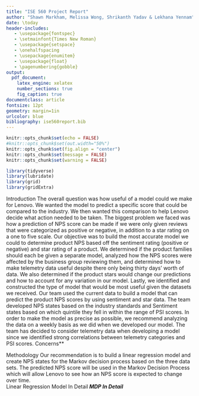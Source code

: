 ```yaml
---
title: "ISE 560 Project Report"
author: "Shawn Markham, Melissa Wong, Shrikanth Yadav & Lekhana Yennam"
date: \today
header-includes:
   - \usepackage{fontspec}
   - \setmainfont{Times New Roman}
   - \usepackage{setspace}
   - \onehalfspacing
   - \usepackage{enumitem}
   - \usepackage{float}
   - \pagenumbering{gobble}
output: 
  pdf_document:
    latex_engine: xelatex
    number_sections: true
    fig_caption: true
documentclass: article
fontsize: 12pt
geometry: margin=1in 
urlcolor: blue
bibliography: ise560report.bib
---
```


\begin{figure}[b!]
  \centering
  \includegraphics[width = 0.48\textwidth]{images/ise_logo.pdf}
\end{figure}

\newpage

\pagenumbering{roman}
\setcounter{page}{2}

\tableofcontents
\newpage
\listoffigures
\listoftables
\newpage

\pagenumbering{arabic}

\section{Executive Summary}

\section{Introduction}

```r
knitr::opts_chunk$set(echo = FALSE)
#knitr::opts_chunk$set(out.width="50%")
knitr::opts_chunk$set(fig.align = "center")
knitr::opts_chunk$set(message = FALSE)
knitr::opts_chunk$set(warning = FALSE)

library(tidyverse)
library(lubridate)
library(grid)
library(gridExtra)
```
Introduction
The overall question was how useful of a model could we make for Lenovo. We wanted the model to predict a specific score that could be compared to the industry. We then wanted this comparison to help Lenovo decide what action needed to be taken. The biggest problem we faced was how a prediction of NPS score can be made if we were only given reviews that were categorized as positive or negative, in addition to a star rating on a one to five scale. Our objective was to build the most accurate model we could to determine product NPS based off the sentiment rating (positive or negative) and star rating of a product. We determined if the product families should each be given a separate model, analyzed how the NPS scores were affected by the business group reviewing them, and determined how to make telemetry data useful despite there only being thirty days’ worth of data. We also determined if the product stars would change our predictions and how to account for any variation in our model. Lastly, we identified and constructed the type of model that would be most useful given the datasets we received. 
Our team used the current data to build a model that can predict the product NPS scores by using sentiment and star data. The team developed NPS states based on the industry standards and Sentiment states based on which quintile they fell in within the range of PSI scores. In order to make the model as precise as possible, we recommend analyzing the data on a weekly basis as we did when we developed our model. The team has decided to consider telemetry data when developing a model since we identified strong correlations between telemetry categories and PSI scores.
Concerns**

Methodology
Our recommendation is to build a linear regression model and create NPS states for the Markov decision process based on the three data sets. The predicted NPS score will be used in the Markov Decision Process which will allow Lenovo to see how an NPS score is expected to change over time.  
Linear Regression Model In Detail***
MDP In Detail***


\clearpage
\appendix

\section{Test Appendix}
